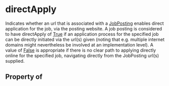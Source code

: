   

# directApply

Indicates whether an <Link href="/url">url</Link> that is associated with a <a class="localLink" href="/JobPosting">JobPosting</a> enables direct application for the job, via the posting website. A job posting is considered to have directApply of <a class="localLink" href="/True">True</a> if an application process for the specified job can be directly initiated via the url(s) given (noting that e.g. multiple internet domains might nevertheless be involved at an implementation level). A value of <a class="localLink" href="/False">False</a> is appropriate if there is no clear path to applying directly online for the specified job, navigating directly from the JobPosting url(s) supplied.

## Property of



